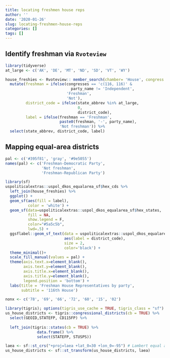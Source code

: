```yaml
---
title: locating freshmen house reps
author: ''
date: '2020-01-26'
slug: locating-freshmen-house-reps
categories: []
tags: []
---
```



## Identify freshman via `Rvoteview`

```r
library(tidyverse)
at_large <- c('AK', 'DE', 'MT', 'ND', 'SD', 'VT', 'WY')

house_freshies <- Rvoteview:: member_search(chamber= 'House', congress = 116) %>%
  mutate(freshman = ifelse(congresses == 'c(116, 116)' & 
                             party_name != 'Independent', 
                           'Freshman', 
                           'Not'),
         district_code = ifelse(state_abbrev %in% at_large, 
                                0, 
                                district_code),
         label = ifelse(freshman == 'Freshman',
                        paste0(freshman, '-', party_name),
                        'Not freshman')) %>%
  select(state_abbrev, district_code, label)
```



## Mapping equal-area districts

```r
pal <- c('#395f81', 'gray', '#9e5055')
names(pal) <- c('Freshman-Democratic Party', 
                'Not freshman', 
                'Freshman-Republican Party')

library(sf)
uspoliticalextras::uspol_dkos_equalarea_sf$hex_cds %>%
  left_join(house_freshies) %>%
  ggplot() + 
  geom_sf(aes(fill = label),
          color = 'white') +
  geom_sf(data=uspoliticalextras::uspol_dkos_equalarea_sf$hex_states, 
          fill = NA, 
          show.legend = F, 
          color="#5a5c5b", 
          lwd=.5) +
  ggsflabel::geom_sf_text(data = uspoliticalextras::uspol_dkos_equalarea_sf$hex_cds,
                          aes(label = district_code), 
                          size = 2,
                          color='black') +
  theme_minimal()+
  scale_fill_manual(values = pal) +
  theme(axis.text.x=element_blank(),
        axis.text.y=element_blank(),
        axis.title.x=element_blank(),
        axis.title.y=element_blank(),
        legend.position = 'bottom') +
  labs(title = 'Freshman House Representatives by party',
       subtitle = '116th House')
```





```r
nonx <- c('78', '69', '66', '72', '60', '15', '02')

library(tigris); options(tigris_use_cache = TRUE, tigris_class = "sf")
us_house_districts <- tigris::congressional_districts(cb = TRUE) %>%
  select(GEOID,STATEFP, CD115FP) %>%
  
  left_join(tigris::states(cb = TRUE) %>% 
              data.frame() %>%
              select(STATEFP, STUSPS)) 

laea <- sf::st_crs("+proj=laea +lat_0=30 +lon_0=-95") # Lambert equal area
us_house_districts <- sf::st_transform(us_house_districts, laea)
```


